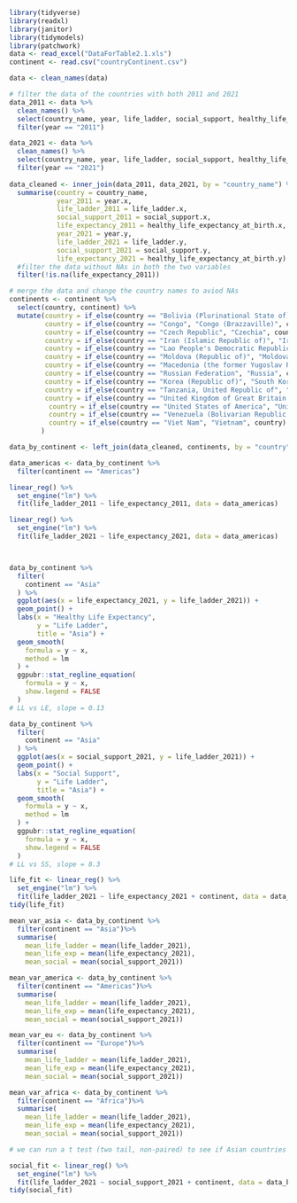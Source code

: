 ```r
library(tidyverse)
library(readxl)
library(janitor)
library(tidymodels)
library(patchwork)
data <- read_excel("DataForTable2.1.xls")
continent <- read.csv("countryContinent.csv")
```

```r
data <- clean_names(data)

# filter the data of the countries with both 2011 and 2021
data_2011 <- data %>%
  clean_names() %>% 
  select(country_name, year, life_ladder, social_support, healthy_life_expectancy_at_birth) %>%
  filter(year == "2011")

data_2021 <- data %>%
  clean_names() %>% 
  select(country_name, year, life_ladder, social_support, healthy_life_expectancy_at_birth) %>%
  filter(year == "2021")
  
data_cleaned <- inner_join(data_2011, data_2021, by = "country_name") %>%
  summarise(country = country_name, 
            year_2011 = year.x,
            life_ladder_2011 = life_ladder.x,
            social_support_2011 = social_support.x,
            life_expectancy_2011 = healthy_life_expectancy_at_birth.x,
            year_2021 = year.y,
            life_ladder_2021 = life_ladder.y,
            social_support_2021 = social_support.y,
            life_expectancy_2021 = healthy_life_expectancy_at_birth.y) %>%
  #filter the data without NAs in both the two variables
  filter(!is.na(life_expectancy_2011))
```

```r
# merge the data and change the country names to aviod NAs
continents <- continent %>%
  select(country, continent) %>%
  mutate(country = if_else(country == "Bolivia (Plurinational State of)", "Bolivia", country),
         country = if_else(country == "Congo", "Congo (Brazzaville)", country),
         country = if_else(country == "Czech Republic", "Czechia", country),
         country = if_else(country == "Iran (Islamic Republic of)", "Iran", country),
         country = if_else(country == "Lao People's Democratic Republic", "Laos", country),
         country = if_else(country == "Moldova (Republic of)", "Moldova", country),
         country = if_else(country == "Macedonia (the former Yugoslav Republic of)", "North Macedonia", country),
         country = if_else(country == "Russian Federation", "Russia", country),
         country = if_else(country == "Korea (Republic of)", "South Korea", country),
         country = if_else(country == "Tanzania, United Republic of", "Tanzania", country),
         country = if_else(country == "United Kingdom of Great Britain and Northern Ireland", "United Kingdom", country),
          country = if_else(country == "United States of America", "United States", country),
          country = if_else(country == "Venezuela (Bolivarian Republic of)", "Venezuela", country),
          country = if_else(country == "Viet Nam", "Vietnam", country)
        )

data_by_continent <- left_join(data_cleaned, continents, by = "country")
```

```r
data_americas <- data_by_continent %>%
  filter(continent == "Americas")

linear_reg() %>%
  set_engine("lm") %>%
  fit(life_ladder_2011 ~ life_expectancy_2011, data = data_americas)

linear_reg() %>%
  set_engine("lm") %>%
  fit(life_ladder_2021 ~ life_expectancy_2021, data = data_americas)
```

```r

```

```r

```

```r
data_by_continent %>%
  filter(
    continent == "Asia"
  ) %>%
  ggplot(aes(x = life_expectancy_2021, y = life_ladder_2021)) +
  geom_point() +
  labs(x = "Healthy Life Expectancy",
       y = "Life Ladder",
       title = "Asia") +
  geom_smooth(
    formula = y ~ x,
    method = lm
  ) +
  ggpubr::stat_regline_equation(
    formula = y ~ x,
    show.legend = FALSE
  )
# LL vs LE, slope = 0.13

data_by_continent %>%
  filter(
    continent == "Asia"
  ) %>%
  ggplot(aes(x = social_support_2021, y = life_ladder_2021)) +
  geom_point() +
  labs(x = "Social Support",
       y = "Life Ladder",
       title = "Asia") +
  geom_smooth(
    formula = y ~ x,
    method = lm
  ) +
  ggpubr::stat_regline_equation(
    formula = y ~ x,
    show.legend = FALSE
  )
# LL vs SS, slope = 8.3

```

```r
life_fit <- linear_reg() %>%
  set_engine("lm") %>%
  fit(life_ladder_2021 ~ life_expectancy_2021 + continent, data = data_by_continent)
tidy(life_fit)
```
```r
mean_var_asia <- data_by_continent %>%
  filter(continent == "Asia")%>%
  summarise(
    mean_life_ladder = mean(life_ladder_2021),
    mean_life_exp = mean(life_expectancy_2021),
    mean_social = mean(social_support_2021))

mean_var_america <- data_by_continent %>%
  filter(continent == "Americas")%>%
  summarise(
    mean_life_ladder = mean(life_ladder_2021),
    mean_life_exp = mean(life_expectancy_2021),
    mean_social = mean(social_support_2021))

mean_var_eu <- data_by_continent %>%
  filter(continent == "Europe")%>%
  summarise(
    mean_life_ladder = mean(life_ladder_2021),
    mean_life_exp = mean(life_expectancy_2021),
    mean_social = mean(social_support_2021))

mean_var_africa <- data_by_continent %>%
  filter(continent == "Africa")%>%
  summarise(
    mean_life_ladder = mean(life_ladder_2021),
    mean_life_exp = mean(life_expectancy_2021),
    mean_social = mean(social_support_2021))

# we can run a t test (two tail, non-paired) to see if Asian countries' healthy life expectancy or something is significantly different form the others
```

```r
social_fit <- linear_reg() %>%
  set_engine("lm") %>%
  fit(life_ladder_2021 ~ social_support_2021 + continent, data = data_by_continent)
tidy(social_fit)
```

```r

```

```r

```

